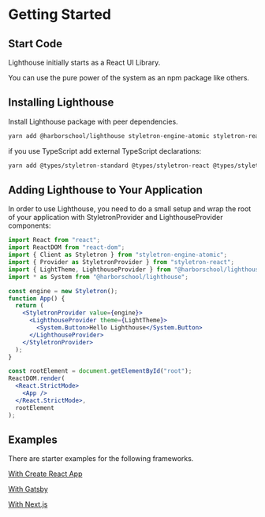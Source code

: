 

# Getting Started


## Start Code

Lighthouse initially starts as a React UI Library.

You can use the pure power of the system as an npm package like others.

## Installing Lighthouse

Install Lighthouse package with peer dependencies.

```bash
yarn add @harborschool/lighthouse styletron-engine-atomic styletron-react framer-motion
```

if you use TypeScript add external TypeScript declarations:

```bash
yarn add @types/styletron-standard @types/styletron-react @types/styletron-engine-atomic
```

## Adding Lighthouse to Your Application

In order to use Lighthouse, you need to do a small setup and wrap the root of your application with StyletronProvider and LighthouseProvider components:

```jsx
import React from "react";
import ReactDOM from "react-dom";
import { Client as Styletron } from "styletron-engine-atomic";
import { Provider as StyletronProvider } from "styletron-react";
import { LightTheme, LighthouseProvider } from "@harborschool/lighthouse";
import * as System from "@harborschool/lighthouse";

const engine = new Styletron();
function App() {
  return (
    <StyletronProvider value={engine}>
      <LighthouseProvider theme={LightTheme}>
        <System.Button>Hello Lighthouse</System.Button>
      </LighthouseProvider>
    </StyletronProvider>
  );
}

const rootElement = document.getElementById("root");
ReactDOM.render(
  <React.StrictMode>
    <App />
  </React.StrictMode>,
  rootElement
);
```

## Examples

There are starter examples for the following frameworks.

[With Create React App](/examples/with-cra)

[With Gatsby](/examples/with-gatsby)

[With Next.js](/examples/with-nextjs)


